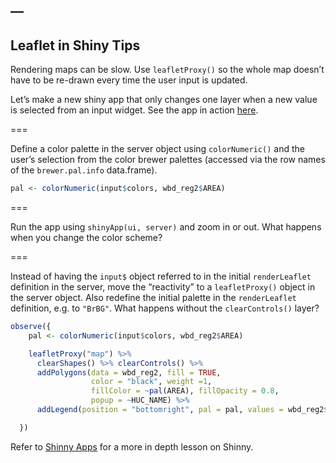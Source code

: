 ---
---

## Leaflet in Shiny Tips

Rendering maps can be slow. Use `leafletProxy()` so the whole map doesn't have to be re-drawn every time the user input is updated. 

Let's make a new shiny app that only changes one layer when a new value is selected from an input widget. See the app in action [here](https://shiny.sesync.org/apps/leaflet-in-R-shinydemo2/). 

===

Define a color palette in the server object using `colorNumeric()` and the user's selection from the color brewer palettes (accessed via the row names of the `brewer.pal.info` data.frame).

```r
pal <- colorNumeric(input$colors, wbd_reg2$AREA)
```

===

Run the app using `shinyApp(ui, server)` and zoom in or out. What happens when you change the color scheme? 

===

Instead of having the `input$` object referred to in the initial `renderLeaflet` definition in the server, move the "reactivity" to a `leafletProxy()` object in the server object. Also redefine the initial palette in the `renderLeaflet` definition, e.g. to `"BrBG"`. What happens without the `clearControls()` layer? 

```r
observe({
    pal <- colorNumeric(input$colors, wbd_reg2$AREA)

    leafletProxy("map") %>%
      clearShapes() %>% clearControls() %>%
      addPolygons(data = wbd_reg2, fill = TRUE,
                  color = "black", weight =1,
                  fillColor = ~pal(AREA), fillOpacity = 0.8,
                  popup = ~HUC_NAME) %>%
      addLegend(position = "bottomright", pal = pal, values = wbd_reg2$AREA)

  })
```

Refer to [Shinny Apps](https://cyberhelp.sesync.org/basic-Shiny-lesson/) for a more in depth lesson on Shinny. 